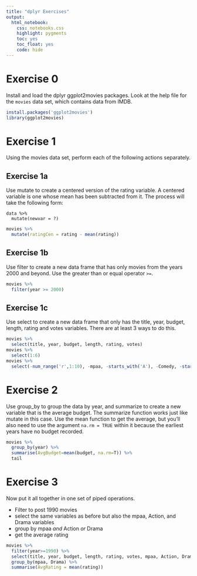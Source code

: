 ```yaml
---
title: "dplyr Exercises"
output: 
  html_notebook:
    css: notebooks.css
    highlight: pygments
    toc: yes
    toc_float: yes
    code: hide
---
```


# Exercise 0

Install and load the <span class="pack">dplyr</span> <span class="pack">ggplot2movies</span> packages. Look at the help file for the `movies` data set, which contains data from IMDB.


```r
install.packages('ggplot2movies')
library(ggplot2movies)
```


# Exercise 1

Using the movies data set, perform each of the following actions separately.

## Exercise 1a

Use <span class="func">mutate</span> to create a centered version of the rating variable.  A centered variable is one whose mean has been subtracted from it. The process will take the following form:

```
data %>% 
  mutate(newvar = ?)
```

```r
movies %>% 
  mutate(ratingCen = rating - mean(rating)) 
```

## Exercise 1b

Use <span class="func">filter</span> to create a new data frame that has only movies from the years 2000 and beyond. Use the greater than or equal operator `>=`.

```r
movies %>% 
  filter(year >= 2000) 
```

## Exercise 1c

Use <span class="func">select</span> to create a new data frame that only has the title, year, budget, length, rating and votes variables.  There are at least 3 ways to do this.

```r
movies %>% 
  select(title, year, budget, length, rating, votes) 
movies %>% 
  select(1:6)
movies %>% 
  select(-num_range('r',1:10), -mpaa, -starts_with('A'), -Comedy, -starts_with('D'), -Romance, -Short)
```



# Exercise 2

Use <span class="func">group_by</span> to group the data by year, and <span class="func">summarize</span> to create a new variable that is the average budget. The <span class="func">summarize</span> function works just like <span class="func">mutate</span> in this case.
Use the <span class="func">mean</span> function to get the average, but you'll also need to use the argument `na.rm = TRUE` within it because the earliest years have no budget recorded.


```r
movies %>% 
  group_by(year) %>% 
  summarise(AvgBudget=mean(budget, na.rm=T)) %>% 
  tail
```




# Exercise 3

Now put it all together in one set of piped operations. 

- Filter to post 1990 movies
- select the same variables as before but also the mpaa, Action, and Drama variables
- group by mpaa *and* Action *or* Drama
- get the average rating


```r
movies %>%
  filter(year>=1990) %>% 
  select(title, year, budget, length, rating, votes, mpaa, Action, Drama) %>% 
  group_by(mpaa, Drama) %>% 
  summarise(AvgRating = mean(rating))
```

